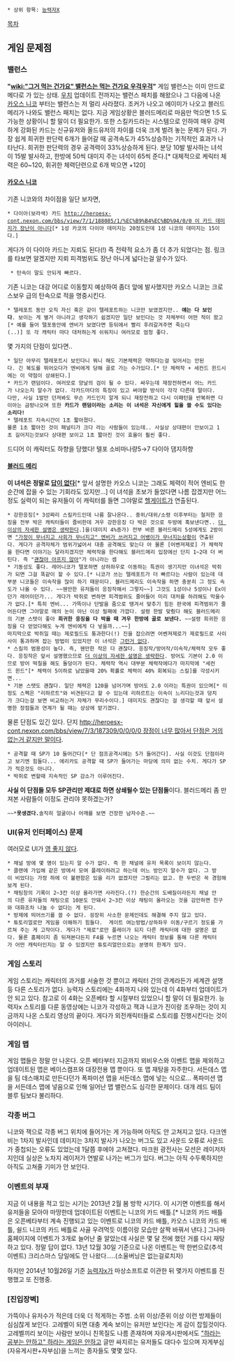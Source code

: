  * 상위 항목: [[능력자X]]

[[목차]]

== 게임 문제점 ==
=== 밸런스 ===
'''"[[wiki:"그거 먹는 건가요" 밸런스는 먹는 건가요 우걱우걱]]"''' 게임 밸런스는 이미 안드로메다로 가 있는 상태. [[우치]] 업데이트 전까지는 밸런스 패치를 해왔으나 그 다음에 나온 [[카오스 니코]] 부터는 밸런스는 저 멀리 사라졌다. 조커가 나오고 에이미가 나오고 블러드메리가 나와도 밸런스 패치는 없다. 지금 게임상황은 블러드메리로 마음만 먹으면 1:5 도 가능한 상황이니 할 말이 더 필요한가.
또한 스킬카드라는 시스템으로 인하여 매우 강력하게 강화된 카드는 신규유저와 올드유저의 차이를 더욱 크게 벌려 놓는 문제가 된다. 가장 쉽게 희귀한 판단력 6개가 들어갈 때 공격속도가 45%상승하는 기적적인 효과가 나타난다. 희귀한 판단력의 경우 공격력이 33%상승하게 된다. 분당 10발 발사하는 녀석이 15발 발사하고, 한방에 50씩 대미지 주는 녀석이 65씩 준다.[* 대체적으로 케릭터 체력은 60~120, 휘귀한 체력단련으로 6개 박으면 +120]
==== [[카오스 니코]] ====
기존 니코와의 차이점을 일단 보자면,

 * 다이아(보라색) 카드 [[http://heroesx-cont.nexon.com/bbs/view/7/1/188085/1/%EC%B9%B4%EC%BD%94/0/0 이 카드 데미지가 장난이 아니다]][* 1성 카코의 다이아 데미지는 20정도인데 1성 니코의 데미지는 15이다.]
게다가 이 다이아 카드는 지뢰도 된다(!) 즉 전략적 요소가 좀 더 추가 되었다는 점. 링크를 타보면 알겠지만 지뢰 피격범위도 장난 아니게 넓다는걸 알수가 있다.
  * 탄속이 말도 안되게 빠르다.
기존 니코는 대강 어디로 이동할지 예상하여 좀더 앞에 발사했지만 카오스 니코는 크로스보우 급의 탄속으로 적을 명중시킨다. 
 * 텔레포트 동안 오직 자신 혹은 같이 텔레포트하는 니코만 보였겠지만.. '''얘는 다 보인다'''. 보이는 게 별거 아니라고 생각하기 쉽겠지만 일단 보인다는 것 자체부터 어떤 적이 왔고[* 예를 들어 텔포동안에 엔비가 보였다면 등뒤에서 빨리 후려갈겨주면 죽는다(..)] 또 각 캐릭터 마다 대처하는게 쉬워지니 여러모로 엄청 좋다.

몇 가지의 단점이 있다면..

 * 일단 아무리 텔레포트시 보인다니 뭐니 해도 기본체력은 약하다는걸 잊어서는 안된다. 긴 복도를 뛰어오다가 엔비에게 당해 골로 가는 수가있다.[* 단 체력작 + 세컨드 윈드시에는 이 약점이 상쇄된다.]
 * 카드가 랜덤이다. 여러모로 양날의 검이 될 수 있다. 싸우는데 재장전하면서 어느 카드가 나오는지 알수가 없다. 각카드마다의 특징이 있고 써야할 방식이 각각 다른데 말이다.
 다만, 사실 1발만 던져봐도 무슨 카드인지 알게 되니 재장전하고 다시 이패턴을 반복하면 다이아는 금방나오며 또한 '''카드가 랜덤이라는 소리는 이 녀석은 자신에게 힐을 쓸 수도 있다는 소리다!'''
 * 텔레포트 지속시간이 1초 짧아졌다.
 물론 1초 짧아진 것이 패널티가 크다 라는 사람들이 있는데.. 사실상 상대편이 안보이고 1초 길어지는것보다 상대편 보이고 1초 짧아진 것이 효율이 훨씬 좋다.
드디어 이 캐릭터도 하향을 당했다!
텔포 소비마나량5→7 다이아 댐지하향 

==== [[블러드 메리]] ====
'''이 녀석은 정말로 [[답이 없다]]'''[* 앞서 설명한 카오스 니코는 그래도 체력이 적어 엔비도 한 순간에 잡을 수 있는 기회라도 있지만...] 이 녀석을 초보가 들었다면 나름 잡겠지만 어느정도 실력이 되는 유저들이 이 캐릭터를 들면 그야말로 [[헬게이트]]가 연출된다.

 * 강한응징[* 3성짜리 스킬카드인데 나름 잘나온다.. 중위/대위/소령 이후부터는 철저한 응징을 전부 박은 캐릭터들이 즐비한데 겨우 강한응징 다 박은 것으로 두방에 훅보낸다면.. [[더 이상의 자세한 설명은 생략한다]].]을(대미지 4%증가) 전부 바른 블러드메리 5성에게도 2방이면 [["가정이 무너지고 사회가 무너지고" 엔비가 쓰러지고 어뱅이가 무너지는]]상황이 연출된다. 게다가 공격자체가 범위가넓어서 대충 공격해도 맞는다 아 물론 [어벤져제로] 가 체력작을 한다면 이야기는 달라지겠지만 체력작을 한다해도 블러드메리 입장에선 단지 1~2대 더 버틴다. 즉 "[[괜찮아 아프지 않아]]"가 아니라는 셈
 * 기동성도 좋다. 레어니코가 텔포하면 상하좌우로 이동하는 특권이 생기지만 이녀석은 박쥐가 되면 그걸 똑같이 할 수 있다.[* 니코가 쓰는 텔레포트가 더 빠르다는 사람이 있는데 대부분 니코들은 이속작을 많이 하기 때문이다. 블러드메리도 이속작을 하면 충분히 그 정도 속도가 나올 수 있다. ~~웬만한 유저들이 응징작해서 그렇지~~] 그것도 1성이나 5성이나 Ex이던가 레어이던가... 게다가 박쥐로 변하면 피격범위도 줄어들어 미리 대처를 하려해도 막을수가 없다.[* 특히 엔비... 가뜩이나 단발을 줌으로 땡겨서 맞추기 힘든 판국에 피격범위가 줄어든다면 그야말로 매의 눈이 아닌 이상 필패에 가깝다. 설령 한발 맞췄다 해도 블러드메리의 기본 스텟이 좋아 '''희귀한 응징을 다 박을 때 겨우 한방에 골로 보낸다.''' ~~설령 희귀한 응징을 다 얻었다해도 누게 엔비에게 다 넣을까...~~]
 마지막으로 박쥐일 때는 제로필드도 통과한다(!) 진을 잡으려면 어벤져제로가 제로필드로 사이사이 통과하며 잡는 방법이 있었지만 이 녀석은 [[그런거 없다]]. 
 * 스킬의 범용성이 높다. 즉, 웬만한 작은 다 괜찮다. 응징작/방어작/이속작/체력작 모두 좋다. 응징작은 앞서 설명했으므로 [[더 이상의 자세한 설명은 생략한다]]. 방어도 기본이 2.0 이므로 방어 떡칠을 해도 돌덩이가 된다. 체력작 역시 대부분 체력작에다가 마지막에 "세컨드 윈드"[* 체력이 5이하로 남았을때 20% 확률로 체력이 40% 회복되는 스킬]를 각성시키면...
 * 기본 스탯도 괜찮다. 일단 체력은 120을 넘어가며 방어도 2.0 이라는 특권이 있으며[* 이정도 스펙은 "리하르트"와 비견된다고 할 수 있는데 리하르트는 이속이 느리다는것과 덩치가 크다는걸 보면 비교하는거 자체가 무리수이다.] 데미지도 괜찮다는 걸 생각할 때 앞서 설명한 장점들과 연계가 될 때는 상상에 맡기겠다. 

물론 단점도 있긴 있다. 단지 [[http://heroesx-cont.nexon.com/bbs/view/7/3/187309/0/0/0/0 장점이 너무 많아서 단점은 거의 없는거 같지만 말이다]].

 * 공격할 때 SP가 10 들어간다[* 단 점프공격시에는 5가 들어간다]. 사실 이것도 단점이라고 보기엔 힘들다... 에리카도 공격할 때 SP가 들어가는 마당에 의미 없는 수치. 게다가 SP가 적은것도 아니다.
 * 박쥐로 변할때 지속적인 SP 감소가 이루어진다. 

'''사실 이 단점들 모두 SP관리만 제대로 하면 상쇄될수 있는 단점들'''이다. 블러드메리 좀 만져본 사람들이 이정도 관리야 못하겠는가? 

 ~~*'''못생겼다.'''솔직히 얼굴이나 어깨를 보면 건장한 남자수준.~~
=== UI(유저 인터페이스) 문제 ===
여러모로 UI가 [[영 좋지 않다]].

 * 채널 방에 몇 명이 있는지 알 수가 없다. 즉 한 채널에 유저 목록이 보이지 않는다.
 * 클랜에 가입해 같은 방에서 모여 플레이하려고 하는데 어느 방인지 알수가 없다. 그 방이 비었다는 가정 하에 이 불편함은 있을 리가 없겠지만 그럴리는 없고. 한 두번은 꼭 경험해보게 된다.
 * 채팅창의 기록이 2~3칸 이상 올라가면 사라진다.(?) 한순간의 도배질이라든지 채널 안의 다른 유저들의 채팅으로 10분도 안돼서 2~3칸 이상 채팅이 올라오는 것을 감안하면 친구와 대화조차 나눌 수 없다는 게 된다.
 * 방제에 띄어쓰기를 쓸 수 없다. 굉장히 사소한 문제인데도 해결해 주지 않고 있다.
 * 튜토리얼로만 게임을 이해하기 힘들다.  게이트 여는방법/상하좌우 이동/구르기 정도를 가르쳐 주는 게 고작이다. 게다가 "제로"로만 플레이가 되지 다른 캐릭터에 대한 설명은 없다. 물론 홈페이지 좀 뒤져본다든지 F4를 누르면 나오는 캐릭터 정보를 통해 다른 캐릭터가 어떤 캐릭터인지는 알 수 있겠지만 튜토리얼만으로는 분명히 한계가 있다.
=== 게임 스토리 ===
게임 스토리는 캐릭터의 과거를 서술한 것 뿐이고 캐릭터 간의 관계라든가 세계관 설명 등 다른 스토리가 없다. 능력자 스토리에는 4화까지 나와 있는데 이 4화부터 업데이트가 안 되고 있다. 참고로 이 4화는 오픈베타 할 시절부터 있었으니 할 말이 더 필요한가. 능력자x 스토리를 다룬 동영상에는 니코가 각성하고 잭과 니코가 진이랑 조우하는 것이 지금까지 나온 스토리 영상의 끝이다. 게다가 외전캐릭터들로 스토리를 진행시킨다는 것이 아이러니.
 
=== 게임 맵 ===
게임 맵들은 정말 안 나온다. 오픈 베타부터 지금까지 뫼비우스와 이벤트 맵을 제외하고 업데이트된 맵은 베이스캠프와 대장전용 맵 뿐이다. 또 맵 재탕을 자주한다. 서든데스 맵을 팀 데스매치로 만든다던가 폭파미션 맵을 서든데스 맵에 넣는 식으로...
폭파미션 맵을 서든데스 맵에 넣음으로 인해 일어난 맵 밸런스도 심각한 문제이다. 대개 레드 팀이 블루 팀보다 불리하다.

=== 각종 버그 ===
니코와 잭으로 각종 버그 위치에 들어가는 게 가능하며 아직도 안 고쳐지고 있다. 다크엔비는 1차지 발사인데 데미지는 3차지 발사가 나오는 버그도 있고 사운드 오류로 사운드가 중첩되는 오류도 있었는데 1달쯤 후에야 고쳐졌다. 마크원 광전사는 모션은 레이저차지인데 실상은 노차지 레이저가 연발로 나가는 버그가 있다. 버그는 아직 수두룩하지만 아직도 고쳐줄 기미가 안 보인다. 

=== 이벤트의 부재 ===
지금 이 내용을 적고 있는 시기는 2013년 2월 봄 방학 시기다. 이 시기면 이벤트를 해서 유저들을 모아야 마땅한데 업데이트된 이벤트는 니코의 카드 배틀.[* 니코의 카드 배틀은 오픈베타부터 계속 진행되고 있는 이벤트로 니코의 카드 배틀, 카오스 니코의 카드 배틀, 쉴드 니코의 카드 배틀로 사골 우려먹듯 이름이랑 모습만 살짝 바꿔서 낸다.] 그나마 홈페이지에 이벤트가 3개로 늘어난 줄 알았는데 사실은 몇 달 전에 했던 거를 다시 재탕하고 있다. 정말 답이 없다. 13년 12월 30일 기준으로 나온 이벤트는 딱 한번으로(추석이벤트) 크리스마스 당일에도 안 나왔다.....(소울버닝은 없는걸로치자)

하지만 2014년 10월26일 기준 [[능력자x]]가 마상소프트로 이관한 뒤 몇가지 이벤트를 진행했고 또 진행중.


=== [진입장벽] ===
가뜩이나 유저수가 적은데 더욱 더 적게하는 주범. 소위 이상/준위 이상 이런 방제들이 심심찮게 보인다. 고레벨이 되면 대충 계속 보이는 유저만 보인다는 게 감이 잡힐것이다. 고레벨끼리 보이는 사람만 보이니 친목질도 나름 존재하며 자유게시판에서도 [["하라는 공부는 안하고" 하라는 게임은 안하고]] 글만 싸지르는 유저들도 대다수 있으며 자게부심(자유게시판+자부심)을 느끼는 종자들도 몇몇 있다.
